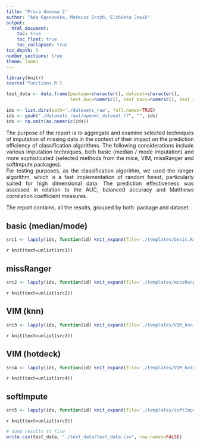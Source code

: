 ```yaml
---
title: "Praca domowa 2"
author: "Ada Gąssowska, Mateusz Grzyb, Elżbieta Jowik"
output: 
  html_document:
    toc: true
    toc_float: true
    toc_collapsed: true
toc_depth: 3
number_sections: true
theme: lumen
---
```


```r
library(knitr)
source('functions.R')

test_data <- data.frame(package=character(), dataset=character(),
                        test_auc=numeric(), test_bacc=numeric(), test_mcc=numeric(), stringsAsFactors=FALSE)

ids <- list.dirs(path='./datasets_raw', full.names=TRUE)
ids <- gsub("./datasets_raw(/openml_dataset_)?", "", ids)
ids <- na.omit(as.numeric(ids))
```

<div style="text-align: justify">
The purpose of the report is to aggregate and examine selected techniques of imputation of missing data in the context of their impact on the prediction efficiency of classification algorithms. The following considerations include various imputation techniques, both basic (median / mode imputation) and more sophisticated (selected methods from the mice, VIM, missRanger and softImpute packages).   
For testing purposes, as the classification algorithm, we used the ranger algorithm, which is a fast implementation of random forest, particularly suited for high dimensional data. The prediction effectiveness was assessed in relation to the AUC, balanced accuracy and Matthews correlation coefficient measures.

The report contains, all the results, grouped by both: package and dataset.
</div>

## basic (median/mode)

```r
src1 <- lapply(ids, function(id) knit_expand(file='./templates/basic.Rmd'))
```

`r knit(text=unlist(src1))`

## missRanger

```r
src2 <- lapply(ids, function(id) knit_expand(file='./templates/missRanger.Rmd'))
```

`r knit(text=unlist(src2))` 

## VIM (knn)

```r
src3 <- lapply(ids, function(id) knit_expand(file='./templates/VIM_knn.Rmd'))
```

`r knit(text=unlist(src3))`

## VIM (hotdeck)

```r
src4 <- lapply(ids, function(id) knit_expand(file='./templates/VIM_hotdeck.Rmd'))
```

`r knit(text=unlist(src4))` 

## softImpute

```r
src5 <- lapply(ids, function(id) knit_expand(file='./templates/softImpute.Rmd'))
```

`r knit(text=unlist(src5))` 

```r
# dump results to file
write.csv(test_data, "./test_data/test_data.csv", row.names=FALSE)
```
  